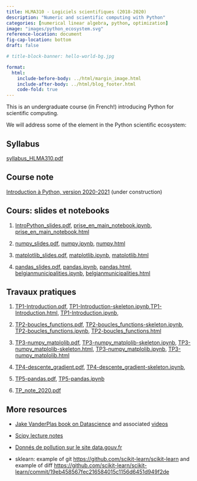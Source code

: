 ```yaml
---
title: HLMA310 - Logiciels scientifiques (2018-2020)
description: "Numeric and scientific computing with Python"
categories: [numerical linear algebra, python, optimization]
image: "images/python_ecosystem.svg"
reference-location: document
fig-cap-location: bottom
draft: false

# title-block-banner: hello-world-bg.jpg

format:
  html:
    include-before-body: ../html/margin_image.html
    include-after-body: ../html/blog_footer.html
    code-fold: true
---
```


This is an undergraduate course (in French!) introducing Python for scientific computing.

We will address some of the element in the Python scientific ecosystem:

## Syllabus
[syllabus_HLMA310.pdf](enseignement/Montpellier/HLMA310/syllabus_HLMA310.pdf)

## Course note
[Introduction à Python, version 2020-2021](enseignement/Montpellier/HLMA310/IntroPython.pdf) (under construction)


## Cours: slides et notebooks

1. [IntroPython_slides.pdf](enseignement/Montpellier/HLMA310/IntroPython_slides.pdf), [prise_en_main_notebook.ipynb](enseignement/Montpellier/HLMA310/prise_en_main_notebook.ipynb), [prise_en_main_notebook.html](http://nbviewer.jupyter.org/url/josephsalmon.eu/enseignement/Montpellier/HLMA310/prise_en_main_notebook.ipynb)


1. [numpy_slides.pdf](enseignement/Montpellier/HLMA310/numpy_slides.pdf), [numpy.ipynb](enseignement/Montpellier/HLMA310/numpy.ipynb),
[numpy.html](http://nbviewer.jupyter.org/url/josephsalmon.eu/enseignement/Montpellier/HLMA310/numpy.ipynb)

1. [matplotlib_slides.pdf](enseignement/Montpellier/HLMA310/matplotlib_slides.pdf), [matplotlib.ipynb](enseignement/Montpellier/HLMA310/matplotlib.ipynb), [matplotlib.html](http://nbviewer.jupyter.org/url/josephsalmon.eu/enseignement/Montpellier/HLMA310/matplotlib.ipynb)

1. [pandas_slides.pdf](enseignement/Montpellier/HLMA310/pandas_slides.pdf), [pandas.ipynb](enseignement/Montpellier/HLMA310/pandas.ipynb),
[pandas.html](http://nbviewer.jupyter.org/url/josephsalmon.eu/enseignement/Montpellier/HLMA310/pandas.ipynb),
[belgianmunicipalities.ipynb](enseignement/Montpellier/HLMA310/belgianmunicipalities.ipynb), [belgianmunicipalities.html](http://nbviewer.jupyter.org/url/josephsalmon.eu/enseignement/Montpellier/HLMA310/belgianmunicipalities.ipynb)


## Travaux pratiques

1. [TP1-Introduction.pdf](enseignement/Montpellier/HLMA310/TP1-Introduction.pdf),
[TP1-Introduction-skeleton.ipynb](enseignement/Montpellier/HLMA310/TP1-Introduction-skeleton.ipynb),[TP1-Introduction.html](http://nbviewer.jupyter.org/url/josephsalmon.eu/enseignement/Montpellier/HLMA310/TP1-Introduction.ipynb),
[TP1-Introduction.ipynb](enseignement/Montpellier/HLMA310/TP1-Introduction.ipynb),




1. [TP2-boucles_functions.pdf](enseignement/Montpellier/HLMA310/TP2-boucles_functions.pdf),
[TP2-boucles_functions-skeleton.ipynb](enseignement/Montpellier/HLMA310/TP2-boucles_functions-skeleton.ipynb),
[TP2-boucles_functions.ipynb](enseignement/Montpellier/HLMA310/TP2-boucles_functions.ipynb),
[TP2-boucles_functions.html](http://nbviewer.jupyter.org/url/josephsalmon.eu/enseignement/Montpellier/HLMA310/TP2-boucles_functions.ipynb)



1. [TP3-numpy_matplolib.pdf](enseignement/Montpellier/HLMA310/TP3-numpy_matplolib.pdf), [TP3-numpy_matplolib-skeleton.ipynb](enseignement/Montpellier/HLMA310/TP3-numpy_matplolib-skeleton.ipynb),
[TP3-numpy_matplolib-skeleton.html](https://nbviewer.jupyter.org/url/josephsalmon.eu/enseignement/Montpellier/HLMA310/TP3-numpy_matplolib-skeleton.ipynb), [TP3-numpy_matplolib.ipynb](enseignement/Montpellier/HLMA310/TP3-numpy_matplolib.ipynb), [TP3-numpy_matplolib.html](http://nbviewer.jupyter.org/url/josephsalmon.eu/enseignement/Montpellier/HLMA310/TP3-numpy_matplolib.ipynb)

1. [TP4-descente_gradient.pdf](enseignement/Montpellier/HLMA310/TP4-descente_gradient.pdf), [TP4-descente_gradient-skeleton.ipynb](enseignement/Montpellier/HLMA310/TP4-descente_gradient-skeleton.ipynb),


1. [TP5-pandas.pdf](enseignement/Montpellier/HLMA310/TP5-pandas.pdf), [TP5-pandas.ipynb](enseignement/Montpellier/HLMA310/TP5-pandas.ipynb)

1. [TP_note_2020.pdf](enseignement/Montpellier/HLMA310/TP_note_2020.pdf)



## More resources
- [Jake VanderPlas book on Datascience](https://jakevdp.github.io/PythonDataScienceHandbook/) and associated [videos](http://jakevdp.github.io/blog/2017/03/03/reproducible-data-analysis-in-jupyter/)

- [Scipy lecture notes](https://www.scipy-lectures.org/)

- [Donnés de pollution sur le site data.gouv.fr](https://www.data.gouv.fr/fr/datasets/donnees-temps-reel-de-mesure-des-concentrations-de-polluants-atmospheriques-reglementes-1/)

- sklearn: example of git <https://github.com/scikit-learn/scikit-learn> and example of diff <https://github.com/scikit-learn/scikit-learn/commit/19eb458567fec216584015c1156d6451d949f2de>